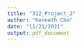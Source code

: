 ```yaml
---
title: "312_Project_2"
author: "Kenneth Cho"
date: "11/21/2021"
output: pdf_document
---
```


```r

```